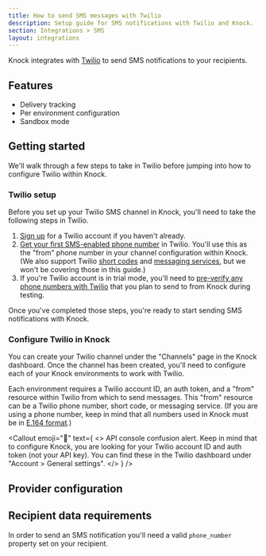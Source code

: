 ```yaml
---
title: How to send SMS messages with Twilio
description: Setup guide for SMS notifications with Twilio and Knock.
section: Integrations > SMS
layout: integrations
---
```



Knock integrates with [Twilio](https://twilio.com/) to send SMS notifications to your recipients.

## Features

- Delivery tracking
- Per environment configuration
- Sandbox mode

## Getting started

We'll walk through a few steps to take in Twilio before jumping into how to configure Twilio within Knock.

### Twilio setup

Before you set up your Twilio SMS channel in Knock, you'll need to take the following steps in Twilio.

1. [Sign up](https://www.twilio.com/try-twilio) for a Twilio account if you haven't already.
2. [Get your first SMS-enabled phone number](https://www.twilio.com/docs/usage/tutorials/how-to-use-your-free-trial-account#get-your-first-twilio-phone-number) in Twilio. You'll use this as the "from" phone number in your channel configuration within Knock. (We also support Twilio [short codes](https://www.twilio.com/sms/short-codes) and [messaging services](https://www.twilio.com/docs/messaging/services), but we won't be covering those in this guide.)
3. If you're Twilio account is in trial mode, you'll need to [pre-verify any phone numbers with Twilio](https://www.twilio.com/docs/usage/tutorials/how-to-use-your-free-trial-account#verify-your-personal-phone-number) that you plan to send to from Knock during testing.

Once you've completed those steps, you're ready to start sending SMS notifications with Knock.

### Configure Twilio in Knock

You can create your Twilio channel under the "Channels" page in the Knock dashboard. Once the channel has been created, you'll need to configure each of your Knock environments to work with Twilio.

Each environment requires a Twilio account ID, an auth token, and a "from" resource within Twilio from which to send messages. This "from" resource can be a Twilio phone number, short code, or messaging service. (If you are using a phone number, keep in mind that all numbers used in Knock must be in [E.164 format](https://www.twilio.com/docs/glossary/what-e164).)

<Callout
  emoji="🔦"
  text={
    <>
      <span className="font-bold">API console confusion alert.</span> Keep in
      mind that to configure Knock, you are looking for your Twilio account ID
      and auth token (not your API key). You can find these in the Twilio
      dashboard under "Account > General settings".
    </>
  }
/>

## Provider configuration

<Attributes>
  <Attribute
    name="Account ID"
    type="string*"
    description="The account ID from Twilio"
  />
  <Attribute
    name="Auth token"
    type="string*"
    description="The auth token from Twilio."
  />
  <Attribute
    name="From phone number"
    type="string*"
    description="The phone number to send messages from."
  />
  <Attribute
    name="Short code"
    type="string*"
    description="The short code to send messages from."
  />
  <Attribute
    name="Messaging Service SID"
    type="string*"
    description="The Messaging Service SID to send messages from."
  />
</Attributes>

## Recipient data requirements

In order to send an SMS notification you'll need a valid `phone_number` property set on your recipient.

